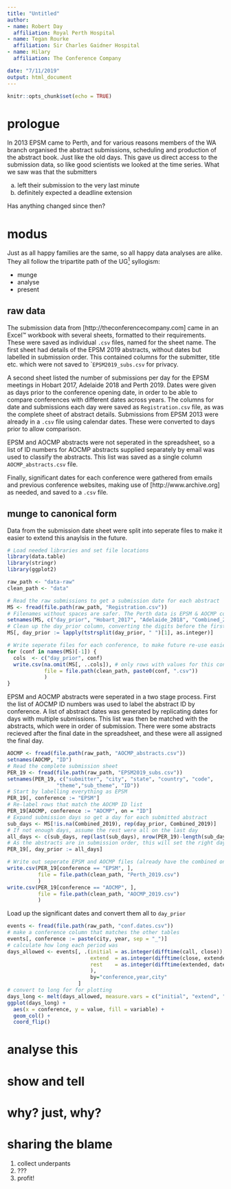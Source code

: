 ```yaml
---
title: "Untitled"
author:
- name: Robert Day
  affiliation: Royal Perth Hospital
- name: Tegan Rourke
  affiliation: Sir Charles Gaidner Hospital
- name: Hilary
  affiliation: The Conference Company

date: "7/11/2019"
output: html_document
---
```


```r
knitr::opts_chunk$set(echo = TRUE)
```

# prologue

In 2013 EPSM came to Perth, and for various reasons members of the WA branch organised the abstract submissions, scheduling and production of the abstract book. Just like the old days. This gave us direct access to the submission data, so like good scientists we looked at the time series. What we saw was that the submitters 

 a) left their submission to the very last minute
 b) definitely expected a deadline extension

Has anything changed since then?

# modus

Just as all happy families are the same, so all happy data analyses are alike.
They all follow the tripartite path of the UG[^1^] syllogism:

  * munge
  * analyse
  * present
  
## raw data

The submission data from [http://theconferencecompany.com] came in an Excel&trade;
workbook with several sheets, formatted to their requirements.
These were saved as individual ```.csv``` files, named for the sheet name.
The first sheet had details of the EPSM 2019 abstracts, 
without dates but labelled in submission order.
This contained columns for the submitter, title etc. 
which were not saved to ```EPSM2019_subs.csv`` for privacy.

A second sheet listed the number of submissions per day for the EPSM meetings in Hobart 2017, Adelaide 2018 and Perth 2019.
Dates were given as days prior to the conference opening date, in order to be able to compare conferences with different dates across years.
The columns for date and submissions each day were saved as ```Registration.csv``` file, as was the complete sheet of abstract details.
Submissions from EPSM 2013 were already in a ```.csv``` file using calendar dates.
These were converted to days prior to allow comparison.

EPSM and AOCMP abstracts were not seperated in the spreadsheet,
so a list of ID numbers for AOCMP abstracts supplied separately by email was used to classify the abstracts.
This list was saved as a single column ``AOCMP_abstracts.csv`` file.

Finally, significant dates for each conference were gathered from emails and previous conference websites, making use of [http://www.archive.org] as needed, and saved to a ```.csv``` file.

## munge to canonical form

Data from the submission date sheet were split into seperate files to make it easier to extend this anaylsis in the future.
```r
# Load needed libraries and set file locations
library(data.table)
library(stringr)
library(ggplot2)

raw_path <- "data-raw"
clean_path <- "data"

# Read the raw submissions to get a submission date for each abstract
MS <- fread(file.path(raw_path, "Registration.csv"))
# Filenames without spaces are safer. The Perth data is EPSM & AOCMP combined
setnames(MS, c("day_prior", "Hobart_2017", "Adelaide_2018", "Combined_2019"))
# Clean up the day_prior column, converting the digits before the first " "
MS[, day_prior := lapply(tstrsplit(day_prior, " ")[1], as.integer)]

# Write seperate files for each conference, to make future re-use easier
for (conf in names(MS)[-1]) { 
  cols  <- c("day_prior", conf)
  write.csv(na.omit(MS[, ..cols]), # only rows with values for this conf
            file = file.path(clean_path, paste0(conf, ".csv"))
            )
}
```

EPSM and AOCMP abstracts were seperated in a two stage process.
First the list of AOCMP ID numbers was used to label the abstract ID by conference.
A list of abstract dates was generated by replicating dates for days with multiple submissions.
This list was then be matched with the abstracts, which were in order of submission.
There were some abstracts recieved after the final date in the spreadsheet, 
and these were all assigned the final day.

```r
AOCMP <- fread(file.path(raw_path, "AOCMP_abstracts.csv"))
setnames(AOCMP, "ID")
# Read the complete submission sheet
PER_19 <- fread(file.path(raw_path, "EPSM2019_subs.csv"))
setnames(PER_19, c("submitter", "city", "state", "country", "code", 
                "theme","sub_theme", "ID"))
# Start by labelling everything as EPSM
PER_19[, conference := "EPSM"]
# Re-label rows that match the AOCMP ID list
PER_19[AOCMP, conference := "AOCMP", on = "ID"]
# Expand submission days so get a day for each submitted abstract
sub_days <- MS[!is.na(Combined_2019), rep(day_prior, Combined_2019)]
# If not enough days, assume the rest were all on the last day
all_days <- c(sub_days, rep(last(sub_days), nrow(PER_19)-length(sub_days)))
# As the abstracts are in submission order, this will set the right day
PER_19[, day_prior := all_days]

# Write out seperate EPSM and AOCMP files (already have the combined one above)
write.csv(PER_19[conference == "EPSM", ],
          file = file.path(clean_path, "Perth_2019.csv")
          )
write.csv(PER_19[conference == "AOCMP", ],
          file = file.path(clean_path, "AOCMP_2019.csv")
          )
```

Load up the significant dates and convert them all to ```day_prior```
```r
events <- fread(file.path(raw_path, "conf.dates.csv"))
# make a conference column that matches the other tables
events[, conference := paste(city, year, sep = "_")]
# calculate how long each period was
days_allowed <- events[, .(initial = as.integer(difftime(call, close)),
                           extend  = as.integer(difftime(close, extended)),
                           rest    = as.integer(difftime(extended, date))
                           ), 
                           by="conference,year,city"
                       ]
# convert to long for for plotting
days_long <- melt(days_allowed, measure.vars = c("initial", "extend", "rest"))
ggplot(days_long) + 
  aes(x = conference, y = value, fill = variable) +
  geom_col() + 
  coord_flip()

```

# analyse this

# show and tell

# why? just, why?

# sharing the blame
[^1^]: Expressed most clearly in the Underpants Gnome credo<br>
 1. collect underpants<br>
 2. ???<br>
 3. profit!
